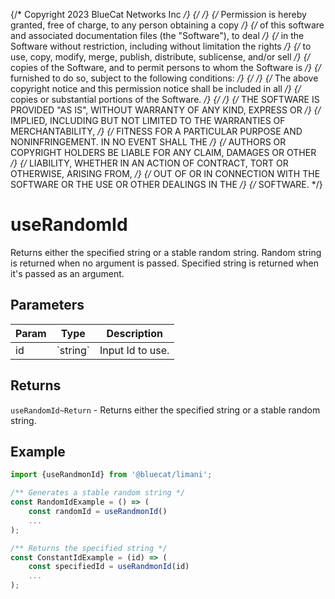 {/* Copyright 2023 BlueCat Networks Inc */}
{/*  */}
{/* Permission is hereby granted, free of charge, to any person obtaining a copy */}
{/* of this software and associated documentation files (the "Software"), to deal */}
{/* in the Software without restriction, including without limitation the rights */}
{/* to use, copy, modify, merge, publish, distribute, sublicense, and/or sell */}
{/* copies of the Software, and to permit persons to whom the Software is */}
{/* furnished to do so, subject to the following conditions: */}
{/*  */}
{/* The above copyright notice and this permission notice shall be included in all */}
{/* copies or substantial portions of the Software. */}
{/*  */}
{/* THE SOFTWARE IS PROVIDED "AS IS", WITHOUT WARRANTY OF ANY KIND, EXPRESS OR */}
{/* IMPLIED, INCLUDING BUT NOT LIMITED TO THE WARRANTIES OF MERCHANTABILITY, */}
{/* FITNESS FOR A PARTICULAR PURPOSE AND NONINFRINGEMENT. IN NO EVENT SHALL THE */}
{/* AUTHORS OR COPYRIGHT HOLDERS BE LIABLE FOR ANY CLAIM, DAMAGES OR OTHER */}
{/* LIABILITY, WHETHER IN AN ACTION OF CONTRACT, TORT OR OTHERWISE, ARISING FROM, */}
{/* OUT OF OR IN CONNECTION WITH THE SOFTWARE OR THE USE OR OTHER DEALINGS IN THE */}
{/* SOFTWARE. */}

<Meta title='hooks/useRandomId' />

# useRandomId

Returns either the specified string or a stable random string.
Random string is returned when no argument is passed.
Specified string is returned when it's passed as an argument.

## Parameters

<table>
    <thead>
        <tr>
            <th>Param</th>
            <th>Type</th>
            <th>Description</th>
        </tr>
    </thead>
    <tbody>
        <tr>
            <td>id</td>
            <td>`string`</td>
            <td>Input Id to use.</td>
        </tr>
    </tbody>
</table>

## Returns

`useRandomId~Return` - Returns either the specified string or a stable random string.

## Example

```js
import {useRandmonId} from '@bluecat/limani';

/** Generates a stable random string */
const RandomIdExample = () => (
	const randomId = useRandmonId()
    ...
);

/** Returns the specified string */
const ConstantIdExample = (id) => (
	const specifiedId = useRandmonId(id)
    ...
);
```
